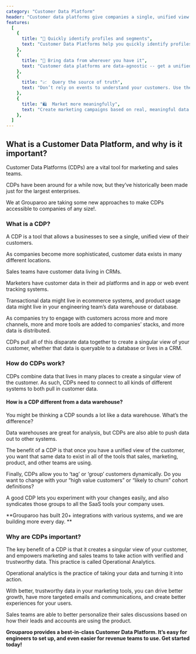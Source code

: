 ```yaml
---
category: "Customer Data Platform"
header: "Customer data platforms give companies a single, unified view of their data, allowing dynamic grouping and syndicating groups to other SaaS tools"
features:
  [
    {
      title: "🔎 Quickly identify profiles and segments",
      text: "Customer Data Platforms help you quickly identify profiles and groups that you can export to your destinations.",
    },
    {
      title: "🔀 Bring data from wherever you have it",
      text: "Customer data platforms are data-agnostic -- get a unified view of your data from behavior, to transactions, to profiles.",
    },
    {
      title: "📈  Query the source of truth",
      text: "Don’t rely on events to understand your customers. Use the data from your product database or data warehouse.",
    },
    {
      title: "🛍  Market more meaningfully",
      text: "Create marketing campaigns based on real, meaningful data.",
    },
  ]
---
```


## What is a Customer Data Platform, and why is it important?

Customer Data Platforms (CDPs) are a vital tool for marketing and sales teams.

CDPs have been around for a while now, but they’ve historically been made just for the largest enterprises.

We at Grouparoo are taking some new approaches to make CDPs accessible to companies of any size!.

### What is a CDP?

A CDP is a tool that allows a businesses to see a single, unified view of their customers.

As companies become more sophisticated, customer data exists in many different locations.

Sales teams have customer data living in CRMs.

Marketers have customer data in their ad platforms and in app or web event tracking systems.

Transactional data might live in ecommerce systems, and product usage data might live in your engineering team’s data warehouse or database.

As companies try to engage with customers across more and more channels, more and more tools are added to companies’ stacks, and more data is distributed.

<SectionDivider
  imagePath="/images/home/hero-diagram.svg"
  heading="Customer Data Platforms keep your data in one safe place."
  width="600"
  height="255"
  content="You already have the data you need, Customer Data Platforms allow you to get a more cohesive view of who your customers are."
  imageLeft="true"
/>

CDPs pull all of this disparate data together to create a singular view of your customer, whether that data is queryable to a database or lives in a CRM.

### How do CDPs work?

CDPs combine data that lives in many places to create a singular view of the customer. As such, CDPs need to connect to all kinds of different systems to both pull in customer data.

#### How is a CDP different from a data warehouse?

You might be thinking a CDP sounds a lot like a data warehouse. What’s the difference?

Data warehouses are great for analysis, but CDPs are also able to push data out to other systems.

The benefit of a CDP is that once you have a unified view of the customer, you want that same data to exist in all of the tools that sales, marketing, product, and other teams are using.

Finally, CDPs allow you to ‘tag’ or ‘group’ customers dynamically. Do you want to change with your “high value customers” or “likely to churn” cohort definitions?

A good CDP lets you experiment with your changes easily, and also syndicates those groups to all the SaaS tools your company uses.

<SectionDivider
  imagePath="/images/home/solutions/categories/reverse-etl.svg"
  heading="Customer Data Platforms allow you to sync data across destinations"
  width="600"
  height="394"
  content="Teams can perform deeper Operational Analytics and drive higher outcomes with trustworthy data at their fingertips."
  imageLeft="true"
/>

**Grouparoo has built 20+ integrations with various systems, and we are building more every day. **

### Why are CDPs important?

The key benefit of a CDP is that it creates a singular view of your customer, and empowers marketing and sales teams to take action with verified and trustworthy data. This practice is called Operational Analytics.

Operational analytics is the practice of taking your data and turning it into action.

With better, trustworthy data in your marketing tools, you can drive better growth, have more targeted emails and communications, and create better experiences for your users.

Sales teams are able to better personalize their sales discussions based on how their leads and accounts are using the product.

**Grouparoo provides a best-in-class Customer Data Platform. It’s easy for engineers to set up, and even easier for revenue teams to use. Get started today!**
